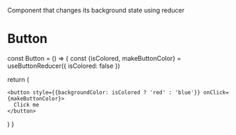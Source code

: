 
Component that changes its background state using reducer

<Meta title="Components/Button" />

# Button



const Button = () => {
     const {isColored, makeButtonColor} = useButtonReducer({
    isColored: false
  })

  return (

    <button style={{backgroundColor: isColored ? 'red' : 'blue'}} onClick={makeButtonColor}>
      Click me
    </button>
  )
}

